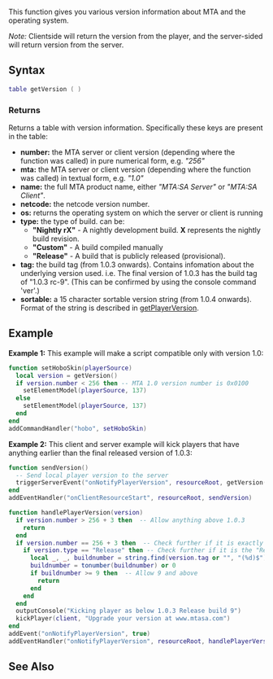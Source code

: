 
{{Server client function}}

This function gives you various version information about MTA and the operating system.

''Note:'' Clientside will return the version from the player, and the server-sided will return version from the server.

==Syntax==
<syntaxhighlight lang="lua">table getVersion ( )</syntaxhighlight>


===Returns===
Returns a table with version information. Specifically these keys are present in the table:
*'''number:''' the MTA server or client version (depending where the function was called) in pure numerical form, e.g. ''"256"''
*'''mta:''' the MTA server or client version (depending where the function was called) in textual form, e.g. ''"1.0"''
*'''name:''' the full MTA product name, either ''"MTA:SA Server"'' or ''"MTA:SA Client"''.
*'''netcode:''' the netcode version number.
*'''os:''' returns the operating system on which the server or client is running
*'''type:''' the type of build.  can be:
**'''"Nightly rX"''' - A nightly development build.  '''X''' represents the nightly build revision.
**'''"Custom"''' - A build compiled manually
**'''"Release"''' - A build that is publicly released (provisional).
*'''tag:''' the build tag (from 1.0.3 onwards). Contains infomation about the underlying version used. i.e. The final version of 1.0.3 has the build tag of "1.0.3 rc-9". (This can be confirmed by using the console command 'ver'.)
*'''sortable:''' a 15 character sortable version string (from 1.0.4 onwards). Format of the string is described in [[/getPlayerVersion.md|getPlayerVersion]].

==Example== 
'''Example 1:''' This example will make a script compatible only with version 1.0:
<section name="Server" class="server" show="true">
<syntaxhighlight lang="lua">
function setHoboSkin(playerSource)
  local version = getVersion()
  if version.number < 256 then -- MTA 1.0 version number is 0x0100
    setElementModel(playerSource, 137)
  else
    setElementModel(playerSource, 137)
  end
end
addCommandHandler("hobo", setHoboSkin)
</syntaxhighlight>
</section>

'''Example 2:''' This client and server example will kick players that have anything earlier than the final released version of 1.0.3:
<section name="Client" class="client" show="true">
<syntaxhighlight lang="lua">
function sendVersion()
  -- Send local player version to the server
  triggerServerEvent("onNotifyPlayerVersion", resourceRoot, getVersion())
end
addEventHandler("onClientResourceStart", resourceRoot, sendVersion)
</syntaxhighlight>
</section><section name="Server" class="server" show="true">
<syntaxhighlight lang="lua">
function handlePlayerVersion(version)
  if version.number > 256 + 3 then  -- Allow anything above 1.0.3
    return
  end
  if version.number == 256 + 3 then  -- Check further if it is exactly 1.0.3
    if version.type == "Release" then -- Check further if it is the "Release" type
      local _, _, buildnumber = string.find(version.tag or "", "(%d)$")  -- Extract the build number if there
      buildnumber = tonumber(buildnumber) or 0
      if buildnumber >= 9 then  -- Allow 9 and above
        return
      end
    end
  end
  outputConsole("Kicking player as below 1.0.3 Release build 9")
  kickPlayer(client, "Upgrade your version at www.mtasa.com")
end
addEvent("onNotifyPlayerVersion", true)
addEventHandler("onNotifyPlayerVersion", resourceRoot, handlePlayerVersion)
</syntaxhighlight>
</section>

==See Also==
{{Server functions}}